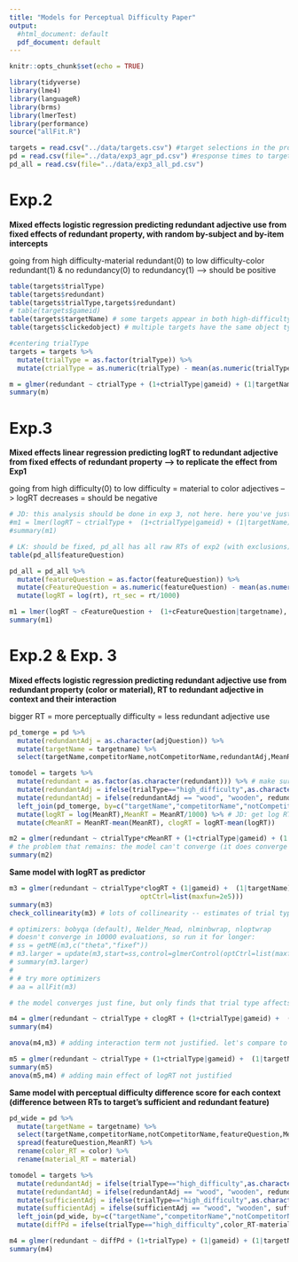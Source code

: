 ```yaml
---
title: "Models for Perceptual Difficulty Paper"
output:
  #html_document: default
  pdf_document: default
---
```


```r
knitr::opts_chunk$set(echo = TRUE)
```

```r
library(tidyverse)
library(lme4)
library(languageR)
library(brms)
library(lmerTest)
library(performance)
source("allFit.R")

targets = read.csv("../data/targets.csv") #target selections in the production experiment
pd = read.csv(file="../data/exp3_agr_pd.csv") #response times to target's features in the perceptual difficulty experiment (in context)
pd_all = read.csv(file="../data/exp3_all_pd.csv")
```

# Exp.2
**Mixed effects logistic regression predicting redundant adjective use from fixed effects of redundant property, with random by-subject and by-item intercepts**

going from high difficulty-material redundant(0) to low difficulty-color redundant(1) & no redundancy(0) to redundancy(1) --> should be positive
```r
table(targets$trialType)
table(targets$redundant)
table(targets$trialType,targets$redundant)
# table(targets$gameid)
table(targets$targetName) # some targets appear in both high-difficulty and low-difficulty trials
table(targets$clickedobject) # multiple targets have the same object types 

#centering trialType 
targets = targets %>%
  mutate(trialType = as.factor(trialType)) %>%
  mutate(ctrialType = as.numeric(trialType) - mean(as.numeric(trialType)))

m = glmer(redundant ~ ctrialType + (1+ctrialType|gameid) + (1|targetName), data=targets, family="binomial")
summary(m)
```


# Exp.3
**Mixed effects linear regression predicting logRT to redundant adjective from fixed effects of redundant property --> to replicate the effect from Exp1**

going from high difficulty(0) to low difficulty = material to color adjectives --> logRT decreases = should be negative

```r
# JD: this analysis should be done in exp 3, not here. here you've just imported mean RTs by item. to do this analysis properly you need to do it on the RTs you got from exp 3 directly. part of the reason this won't converge is that there isn't any logRT variability by gameid (because nobody in exp 2 took the experiment that estimated RT, so you're just getting the exact same RT for each object regardless of gameid)
#m1 = lmer(logRT ~ ctrialType +  (1+ctrialType|gameid) + (1|targetName), data=tomodel,REML=F) 
#summary(m1)

# LK: should be fixed, pd_all has all raw RTs of exp2 (with exclusions)
table(pd_all$featureQuestion)

pd_all = pd_all %>%
  mutate(featureQuestion = as.factor(featureQuestion)) %>%
  mutate(cFeatureQuestion = as.numeric(featureQuestion) - mean(as.numeric(featureQuestion))) %>%
  mutate(logRT = log(rt), rt_sec = rt/1000)

m1 = lmer(logRT ~ cFeatureQuestion +  (1+cFeatureQuestion|targetname), data=pd_all,REML=F) 
summary(m1)
```

# Exp.2 & Exp. 3

**Mixed effects logistic regression predicting redundant adjective use from redundant property (color or material), RT to redundant adjective in context and their interaction**

bigger RT = more perceptually difficulty = less redundant adjective use
```r
pd_tomerge = pd %>% 
  mutate(redundantAdj = as.character(adjQuestion)) %>%
  mutate(targetName = targetname) %>%
  select(targetName,competitorName,notCompetitorName,redundantAdj,MeanRT) #62 rows (for each context we have RT for both color and material adj)

tomodel = targets %>%
  mutate(redundant = as.factor(as.character(redundant))) %>% # make sure that redundancy is stored as factor, not as integer
  mutate(redundantAdj = ifelse(trialType=="high_difficulty",as.character(clickedmaterial),as.character(clickedcolor))) %>%
  mutate(redundantAdj = ifelse(redundantAdj == "wood", "wooden", redundantAdj)) %>%
  left_join(pd_tomerge, by=c("targetName","competitorName","notCompetitorName","redundantAdj")) %>%
  mutate(logRT = log(MeanRT),MeanRT = MeanRT/1000) %>% # JD: get log RT and code raw RTs in seconds instead of ms
  mutate(cMeanRT = MeanRT-mean(MeanRT), clogRT = logRT-mean(logRT))

m2 = glmer(redundant ~ ctrialType*cMeanRT + (1+ctrialType|gameid) + (1|targetName), data=tomodel, family="binomial") # JD: i fixed the slopes. you had written "(1+trialType) + (1|gameid)", which doesn't mean anything, and i changed it to "(1+trialType|gameid)", which means "for each gameid add random intercept adjustments and random adjustments to the trialType effect. but i also used centered trial type, since that reduces collinearity".
# the problem that remains: the model can't converge (it does converge when you get rid of the by-gameid slope for tiral type, but that's not the right model) because (i think) it can't separate the variance contributed by the trial type and the mean rt predictor
summary(m2)
```

**Same model with logRT as predictor**
```r
m3 = glmer(redundant ~ ctrialType*clogRT + (1|gameid) +  (1|targetName), data=tomodel, family="binomial",control=glmerControl(optimizer="bobyqa",
                                 optCtrl=list(maxfun=2e5))) 
summary(m3)
check_collinearity(m3) # lots of collinearity -- estimates of trial type and log RT likely off. will have to regress one factor against the other and use residuals predictor

# optimizers: bobyqa (default), Nelder_Mead, nlminbwrap, nloptwrap
# doesn't converge in 10000 evaluations, so run it for longer:
# ss = getME(m3,c("theta","fixef"))
# m3.larger = update(m3,start=ss,control=glmerControl(optCtrl=list(maxfun=2e4)))
# summary(m3.larger)
# 
# # try more optimizers
# aa = allFit(m3)

# the model converges just fine, but only finds that trial type affects redundancy. let's compare to the main-effects-only model:

m4 = glmer(redundant ~ ctrialType + clogRT + (1+ctrialType|gameid) +  (1|targetName), data=tomodel, family="binomial")
summary(m4)

anova(m4,m3) # adding interaction term not justified. let's compare to trial-type-only model

m5 = glmer(redundant ~ ctrialType + (1+ctrialType|gameid) +  (1|targetName), data=tomodel, family="binomial")
summary(m5)
anova(m5,m4) # adding main effect of logRT not justified
```

**Same model with perceptual difficulty difference score for each context (difference between RTs to target's sufficient and redundant feature)**
```r
pd_wide = pd %>% 
  mutate(targetName = targetname) %>%
  select(targetName,competitorName,notCompetitorName,featureQuestion,MeanRT) %>%
  spread(featureQuestion,MeanRT) %>%
  rename(color_RT = color) %>%
  rename(material_RT = material)

tomodel = targets %>%
  mutate(redundantAdj = ifelse(trialType=="high_difficulty",as.character(clickedmaterial),as.character(clickedcolor))) %>%
  mutate(redundantAdj = ifelse(redundantAdj == "wood", "wooden", redundantAdj)) %>% 
  mutate(sufficientAdj = ifelse(trialType=="high_difficulty",as.character(clickedcolor),as.character(clickedmaterial))) %>%
  mutate(sufficientAdj = ifelse(sufficientAdj == "wood", "wooden", sufficientAdj)) %>% 
  left_join(pd_wide, by=c("targetName","competitorName","notCompetitorName")) %>%
  mutate(diffPd = ifelse(trialType=="high_difficulty",color_RT-material_RT,material_RT-color_RT))

m4 = glmer(redundant ~ diffPd + (1+trialType) + (1|gameid) + (1|targetName), data=tomodel, family="binomial")
summary(m4)
```
